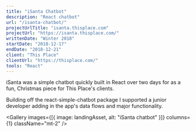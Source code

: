 ```yaml
---
title: "iSanta Chatbot"
description: "React chatbot"
url: "/isanta-chatbot/"
projectUrlTitle: "isanta.thisplace.com"
projectUrl: "https://isanta.thisplace.com/"
writtenDate: "Winter 2018"
startDate: "2018-12-17"
endDate: "2018-12-21"
client: "This Place"
clientUrl: "https://thisplace.com/"
tools: "React"
---
```




iSanta was a simple chatbot quickly built in React over two days for as a fun, Christmas piece for This Place's clients.

Building off the react-simple-chatbot package I supported a junior developer adding in the app's data flows and major functionality.

<Gallery
  images={[{ image: landingAsset, alt: "iSanta chatbot" }]}
  columns={1}
  className="mt-2"
/>
